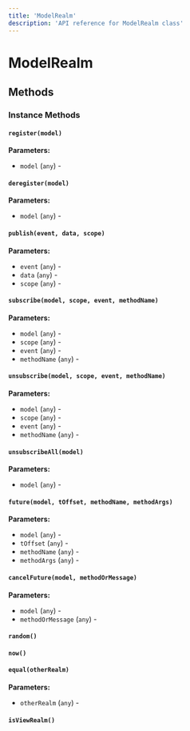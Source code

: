 ```yaml
---
title: 'ModelRealm'
description: 'API reference for ModelRealm class'
---
```


# ModelRealm

## Methods

### Instance Methods

#### `register(model)`

**Parameters:**

- `model` (`any`) - 

#### `deregister(model)`

**Parameters:**

- `model` (`any`) - 

#### `publish(event, data, scope)`

**Parameters:**

- `event` (`any`) - 
- `data` (`any`) - 
- `scope` (`any`) - 

#### `subscribe(model, scope, event, methodName)`

**Parameters:**

- `model` (`any`) - 
- `scope` (`any`) - 
- `event` (`any`) - 
- `methodName` (`any`) - 

#### `unsubscribe(model, scope, event, methodName)`

**Parameters:**

- `model` (`any`) - 
- `scope` (`any`) - 
- `event` (`any`) - 
- `methodName` (`any`) - 

#### `unsubscribeAll(model)`

**Parameters:**

- `model` (`any`) - 

#### `future(model, tOffset, methodName, methodArgs)`

**Parameters:**

- `model` (`any`) - 
- `tOffset` (`any`) - 
- `methodName` (`any`) - 
- `methodArgs` (`any`) - 

#### `cancelFuture(model, methodOrMessage)`

**Parameters:**

- `model` (`any`) - 
- `methodOrMessage` (`any`) - 

#### `random()`

#### `now()`

#### `equal(otherRealm)`

**Parameters:**

- `otherRealm` (`any`) - 

#### `isViewRealm()`
